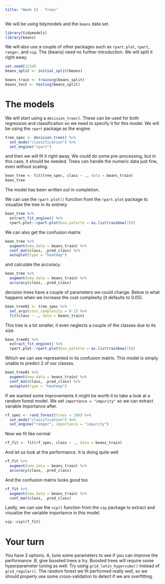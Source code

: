 ```yaml
---
title: "Week 12 - Trees"
---
```


We will be using tidymodels and the `beans` data set.

```r
library(tidymodels)
library(beans)
```

We will also use a couple of other packages such as `rpart.plot`, `rpart`, `ranger`, and `vip`. The {beans} need no further introduction. We will split it right away.

```r
set.seed(1234)
beans_split <- initial_split(beans)

beans_train <- training(beans_split)
beans_test <- testing(beans_split)
```

# The models

We will start using a `decision_tree()`. These can be used for both regression and classification so we need to specify it for this model. We will be using the `rpart` package as the engine.

```r
tree_spec <- decision_tree() %>%
  set_mode("classification") %>%
  set_engine("rpart")
```

and then we will fit it right away. We could do some pre-processing, but in this case, it should be needed. Trees can handle the numeric data just fine, even without scaling.

```r
bean_tree <- fit(tree_spec, class ~ ., data = beans_train)
bean_tree
```

The model has been written out in completion.

We can use the `rpart.plot()` function from the `rpart.plot` package to visualize the tree in its entirety

```r
bean_tree %>%
  extract_fit_engine() %>%
  rpart.plot::rpart.plot(box.palette = as.list(rainbow(7)))
```

We can also get the confusion matrix

```r
bean_tree %>%
  augment(new_data = beans_train) %>%
  conf_mat(class, .pred_class) %>%
  autoplot(type = "heatmap")
```

and calculate the accuracy.

```r
bean_tree %>%
  augment(new_data = beans_train) %>%
  accuracy(class, .pred_class)
```

decision trees have a couple of parameters we could change. Below is what happens when we increase the cost complexity (it defaults to 0.05).

```r
bean_tree01 <- tree_spec %>%
  set_args(cost_complexity = 0.1) %>%
  fit(class ~ ., data = beans_train)
```

This tree is a lot smaller, it even neglects a couple of the classes due to its size.

```r
bean_tree01 %>%
  extract_fit_engine() %>%
  rpart.plot::rpart.plot(box.palette = as.list(rainbow(7)))
```

Which we can see represented in its confusion matrix. This model is simply unable to predict 2 of our classes.

```r
bean_tree01 %>%
  augment(new_data = beans_train) %>%
  conf_mat(class, .pred_class) %>%
  autoplot(type = "heatmap")
```

If we wanted some improvements it might be worth it to take a look at a random forest model. We set `importance = "impurity"` so we can extract variable importance after.

```r
rf_spec <- rand_forest(trees = 100) %>%
  set_mode("classification") %>%
  set_engine("ranger", importance = "impurity")
```

Now we fit like normal

```r
rf_fit <- fit(rf_spec, class ~ ., data = beans_train)
```

And let us look at the performance. It is doing quite well

```r
rf_fit %>%
  augment(new_data = beans_train) %>%
  accuracy(class, .pred_class)
```

And the confusion matrix looks good too

```r
rf_fit %>%
  augment(new_data = beans_train) %>%
  conf_mat(class, .pred_class)
```


Lastly, we can use the `vip()` function from the `vip` package to extract and visualize the variable importance in this model.

```r
vip::vip(rf_fit)
```

# Your turn

You have 2 options. A, tune some parameters to see if you can improve the performance. B, give boosted trees a try. Boosted trees will require some hyperparameter tuning as well. Try using `grid_latin_hypercube()` instead of `grid_regular()`. The random forest we fit performed really well, so we should properly use some cross-validation to detect if we are overfitting.
